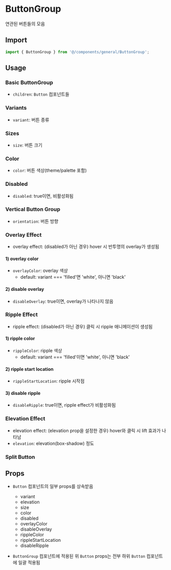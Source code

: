 
<Meta of={ButtonGroupStories} />

# ButtonGroup

연관된 버튼들의 모음

## Import

```js
import { ButtonGroup } from '@/components/general/ButtonGroup';
```

## Usage

### Basic ButtonGroup

- `children`: `Button` 컴포넌트들

<Canvas of={ButtonGroupStories.BasicButtonGroup} />

### Variants

- `variant`: 버튼 종류

<Canvas of={ButtonGroupStories.Variants} />

### Sizes

- `size`: 버튼 크기

<Canvas of={ButtonGroupStories.Sizes} />

### Color

- `color`: 버튼 색상(theme/palette 포함)

<Canvas of={ButtonGroupStories.Color} />

### Disabled

- `disabled`: true이면, 비활성화됨

<Canvas of={ButtonGroupStories.Disabled} />

### Vertical Button Group

- `orientation`: 버튼 방향

<Canvas of={ButtonGroupStories.VerticalButtonGroup} />

### Overlay Effect

- overlay effect: (disabled가 아닌 경우) hover 시 반투명의 overlay가 생성됨

#### 1) overlay color

- `overlayColor`: overlay 색상
  - default: variant === 'filled'면 'white', 아니면 'black'

<Canvas of={ButtonGroupStories.OverlayColor} />

#### 2) disable overlay

- `disableOverlay`: true이면, overlay가 나타나지 않음

<Canvas of={ButtonGroupStories.DisableOverlay} />

### Ripple Effect

- ripple effect: (disabled가 아닌 경우) 클릭 시 ripple 애니메이션이 생성됨

#### 1) ripple color

- `rippleColor`: ripple 색상
  - default: variant === 'filled'이면 'white', 아니면 'black'

<Canvas of={ButtonGroupStories.RippleColor} />

#### 2) ripple start location

- `rippleStartLocation`: ripple 시작점

<Canvas of={ButtonGroupStories.RippleStartLocation} />

#### 3) disable ripple

- `disableRipple`: true이면, ripple effect가 비활성화됨

<Canvas of={ButtonGroupStories.DisableRipple} />

### Elevation Effect

- elevation effect: (elevation prop을 설정한 경우) hover와 클릭 시 lift 효과가 나타남
- `elevation`: elevation(box-shadow) 정도

<Canvas of={ButtonGroupStories.Elevation} />

### Split Button

<Canvas of={ButtonGroupStories.SplitButton} />

## Props

- `Button` 컴포넌트의 일부 props를 상속받음

  - variant
  - elevation
  - size
  - color
  - disabled
  - overlayColor
  - disableOverlay
  - rippleColor
  - rippleStartLocation
  - disableRipple

- `ButtonGroup` 컴포넌트에 적용된 위 `Button` props는 전부 하위 `Button` 컴포넌트에 일괄 적용됨

<ArgTypes of={ButtonGroupStories} sort="alpha" />
